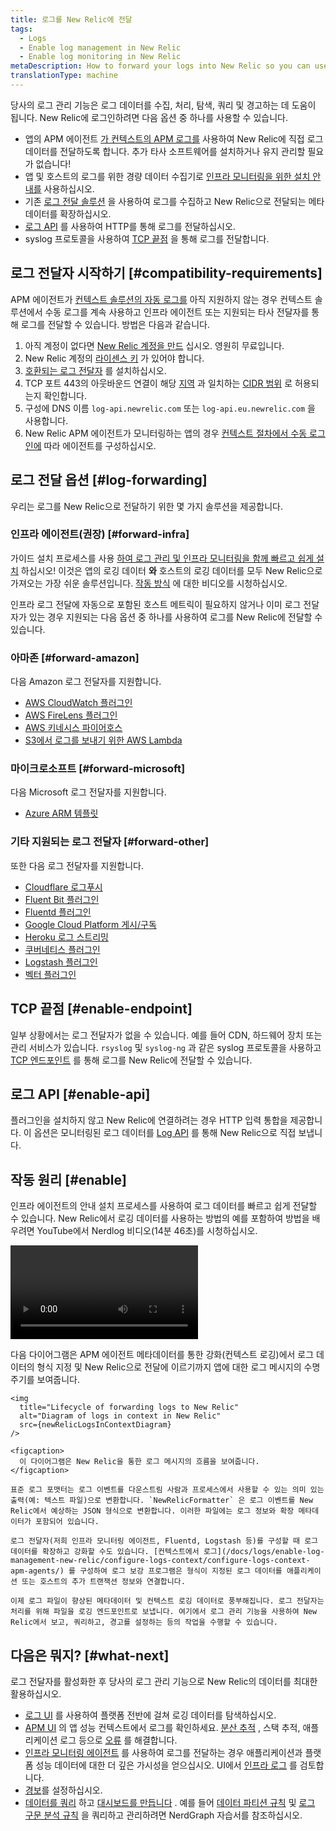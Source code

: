 ```yaml
---
title: 로그를 New Relic에 전달
tags:
  - Logs
  - Enable log management in New Relic
  - Enable log monitoring in New Relic
metaDescription: How to forward your logs into New Relic so you can use enhanced log management capabilities.
translationType: machine
---
```



당사의 로그 관리 기능은 로그 데이터를 수집, 처리, 탐색, 쿼리 및 경고하는 데 도움이 됩니다. New Relic에 로그인하려면 다음 옵션 중 하나를 사용할 수 있습니다.

* 앱의 APM 에이전트 [가 컨텍스트의 APM 로그를](/docs/apm/new-relic-apm/getting-started/get-started-logs-context) 사용하여 New Relic에 직접 로그 데이터를 전달하도록 합니다. 추가 타사 소프트웨어를 설치하거나 유지 관리할 필요가 없습니다!
* 앱 및 호스트의 로그를 위한 경량 데이터 수집기로 [인프라 모니터링을 위한 설치 안내를](/docs/logs/forward-logs/forward-your-logs-using-infrastructure-agent) 사용하십시오.
* 기존 [로그 전달 솔루션](#log-forwarding) 을 사용하여 로그를 수집하고 New Relic으로 전달되는 메타데이터를 확장하십시오.
* [로그 API](/docs/logs/log-api/introduction-log-api) 를 사용하여 HTTP를 통해 로그를 전달하십시오.
* syslog 프로토콜을 사용하여 [TCP 끝점](/docs/logs/log-api/use-tcp-endpoint-forward-logs-new-relic) 을 통해 로그를 전달합니다.

## 로그 전달자 시작하기 [#compatibility-requirements]

APM 에이전트가 [컨텍스트 솔루션의 자동 로그를](/docs/apm/new-relic-apm/getting-started/get-started-logs-context#agents) 아직 지원하지 않는 경우 컨텍스트 솔루션에서 수동 로그를 계속 사용하고 인프라 에이전트 또는 지원되는 타사 전달자를 통해 로그를 전달할 수 있습니다. 방법은 다음과 같습니다.

1. 아직 계정이 없다면 [New Relic 계정을 만드](https://newrelic.com/signup) 십시오. 영원히 무료입니다.
2. New Relic 계정의 [라이센스 키](/docs/accounts/install-new-relic/account-setup/license-key) 가 있어야 합니다.
3. [호환되는 로그 전달자](#log-forwarding) 를 설치하십시오.
4. TCP 포트 443의 아웃바운드 연결이 해당 [지역](/docs/using-new-relic/welcome-new-relic/get-started/our-eu-us-region-data-centers) 과 일치하는 [CIDR 범위](/docs/using-new-relic/cross-product-functions/install-configure/networks/#infrastructure) 로 허용되는지 확인합니다.
5. 구성에 DNS 이름 `log-api.newrelic.com` 또는 `log-api.eu.newrelic.com` 을 사용합니다.
6. New Relic APM 에이전트가 모니터링하는 앱의 경우 [컨텍스트 절차에서 수동 로그인에](/docs/logs/enable-log-management-new-relic/configure-logs-context/configure-logs-context-apm-agents/) 따라 에이전트를 구성하십시오.

## 로그 전달 옵션 [#log-forwarding]

우리는 로그를 New Relic으로 전달하기 위한 몇 가지 솔루션을 제공합니다.

### 인프라 에이전트(권장) [#forward-infra]

가이드 설치 프로세스를 사용 [하여 로그 관리 및 인프라 모니터링을 함께 빠르고 쉽게 설치](/docs/logs/forward-logs/forward-your-logs-using-infrastructure-agent/) 하십시오! 이것은 앱의 로깅 데이터 **와** 호스트의 로깅 데이터를 모두 New Relic으로 가져오는 가장 쉬운 솔루션입니다. [작동 방식](#enable) 에 대한 비디오를 시청하십시오.

인프라 로그 전달에 자동으로 포함된 호스트 메트릭이 필요하지 않거나 이미 로그 전달자가 있는 경우 지원되는 다음 옵션 중 하나를 사용하여 로그를 New Relic에 전달할 수 있습니다.

### 아마존 [#forward-amazon]

다음 Amazon 로그 전달자를 지원합니다.

* [AWS CloudWatch 플러그인](/docs/logs/forward-logs/aws-lambda-sending-cloudwatch-logs/)
* [AWS FireLens 플러그인](/docs/logs/forward-logs/aws-firelens-plugin-log-forwarding/)
* [AWS 키네시스 파이어호스](/docs/logs/forward-logs/stream-logs-using-kinesis-data-firehose/)
* [S3에서 로그를 보내기 위한 AWS Lambda](/docs/logs/forward-logs/aws-lambda-sending-logs-s3/)

### 마이크로소프트 [#forward-microsoft]

다음 Microsoft 로그 전달자를 지원합니다.

* [Azure ARM 템플릿](/docs/logs/forward-logs/azure-log-forwarding/)

### 기타 지원되는 로그 전달자 [#forward-other]

또한 다음 로그 전달자를 지원합니다.

* [Cloudflare 로그푸시](/docs/logs/forward-logs/cloudflare-logpush-forwarding/)
* [Fluent Bit 플러그인](/docs/logs/forward-logs/fluent-bit-plugin-log-forwarding/)
* [Fluentd 플러그인](/docs/logs/forward-logs/fluentd-plugin-log-forwarding/)
* [Google Cloud Platform 게시/구독](/docs/logs/forward-logs/google-cloud-platform-log-forwarding)
* [Heroku 로그 스트리밍](/docs/logs/forward-logs/heroku-log-forwarding/)
* [쿠버네티스 플러그인](/docs/logs/forward-logs/kubernetes-plugin-log-forwarding/)
* [Logstash 플러그인](/docs/logs/forward-logs/logstash-plugin-log-forwarding/)
* [벡터 플러그인](/docs/logs/forward-logs/vector-output-sink-log-forwarding/)

## TCP 끝점 [#enable-endpoint]

일부 상황에서는 로그 전달자가 없을 수 있습니다. 예를 들어 CDN, 하드웨어 장치 또는 관리 서비스가 있습니다. `rsyslog` 및 `syslog-ng` 과 같은 syslog 프로토콜을 사용하고 [TCP 엔드포인트](/docs/logs/log-management/log-api/use-tcp-endpoint-forward-logs-new-relic/) 를 통해 로그를 New Relic에 전달할 수 있습니다.

## 로그 API [#enable-api]

플러그인을 설치하지 않고 New Relic에 연결하려는 경우 HTTP 입력 통합을 제공합니다. 이 옵션은 모니터링된 로그 데이터를 [Log API](/docs/logs/log-api/introduction-log-api) 를 통해 New Relic으로 직접 보냅니다.

## 작동 원리 [#enable]

인프라 에이전트의 안내 설치 프로세스를 사용하여 로그 데이터를 빠르고 쉽게 전달할 수 있습니다. New Relic에서 로깅 데이터를 사용하는 방법의 예를 포함하여 방법을 배우려면 YouTube에서 Nerdlog 비디오(14분 46초)를 시청하십시오.

<Video
  id="_II9Y-jOE7k"
  type="youtube"
/>

<CollapserGroup>
  <Collapser
    id="log-forwarding-diagram"
    title="New Relic에 로그를 전달하는 수명 주기"
  >
    다음 다이어그램은 APM 에이전트 메타데이터를 통한 강화(컨텍스트 로깅)에서 로그 데이터의 형식 지정 및 New Relic으로 전달에 이르기까지 앱에 대한 로그 메시지의 수명 주기를 보여줍니다.

    <img
      title="Lifecycle of forwarding logs to New Relic"
      alt="Diagram of logs in context in New Relic"
      src={newRelicLogsInContextDiagram}
    />

    <figcaption>
      이 다이어그램은 New Relic을 통한 로그 메시지의 흐름을 보여줍니다.
    </figcaption>

    표준 로그 포맷터는 로그 이벤트를 다운스트림 사람과 프로세스에서 사용할 수 있는 의미 있는 출력(예: 텍스트 파일)으로 변환합니다. `NewRelicFormatter` 은 로그 이벤트를 New Relic에서 예상하는 JSON 형식으로 변환합니다. 이러한 파일에는 로그 정보와 확장 메타데이터가 포함되어 있습니다.

    로그 전달자(저희 인프라 모니터링 에이전트, Fluentd, Logstash 등)를 구성할 때 로그 데이터를 확장하고 강화할 수도 있습니다. [컨텍스트에서 로그](/docs/logs/enable-log-management-new-relic/configure-logs-context/configure-logs-context-apm-agents/) 를 구성하여 로그 보강 프로그램은 형식이 지정된 로그 데이터를 애플리케이션 또는 호스트의 추가 트랜잭션 정보와 연결합니다.

    이제 로그 파일이 향상된 메타데이터 및 컨텍스트 로깅 데이터로 풍부해집니다. 로그 전달자는 처리를 위해 파일을 로깅 엔드포인트로 보냅니다. 여기에서 로그 관리 기능을 사용하여 New Relic에서 보고, 쿼리하고, 경고를 설정하는 등의 작업을 수행할 수 있습니다.
  </Collapser>
</CollapserGroup>

## 다음은 뭐지? [#what-next]

로그 전달자를 활성화한 후 당사의 로그 관리 기능으로 New Relic의 데이터를 최대한 활용하십시오.

* [로그 UI](/docs/logs/ui-data/use-logs-ui) 를 사용하여 플랫폼 전반에 걸쳐 로깅 데이터를 탐색하십시오.
* [APM UI](/docs/logs/ui-data/use-logs-ui/#links) 의 앱 성능 컨텍스트에서 로그를 확인하세요. [분산 추적](/docs/apm/distributed-tracing/ui-data/understand-use-distributed-tracing-data) , 스택 추적, 애플리케이션 로그 등으로 [오류](/docs/apm/apm-ui-pages/error-analytics/errors-page-find-fix-verify-problems/) 를 해결합니다.
* [인프라 모니터링 에이전트](/docs/logs/forward-logs/forward-your-logs-using-infrastructure-agent/) 를 사용하여 로그를 전달하는 경우 애플리케이션과 플랫폼 성능 데이터에 대한 더 깊은 가시성을 얻으십시오. UI에서 [인프라 로그](/docs/logs/ui-data/use-logs-ui/#links) 를 검토합니다.
* [경보](/docs/alerts-applied-intelligence/new-relic-alerts/alert-conditions/create-alert-conditions/)를 설정하십시오.
* [데이터를 쿼리](/docs/query-your-data/explore-query-data/get-started/introduction-querying-new-relic-data/) 하고 [대시보드를 만듭니다](/docs/query-your-data/explore-query-data/dashboards/introduction-dashboards/) . 예를 들어 [데이터 파티션 규칙](/docs/apis/nerdgraph/examples/nerdgraph-data-partition-rules-tutorial) 및 [로그 구문 분석 규칙](/docs/apis/nerdgraph/examples/nerdgraph-log-parsing-rules-tutorial) 을 쿼리하고 관리하려면 NerdGraph 자습서를 참조하십시오.